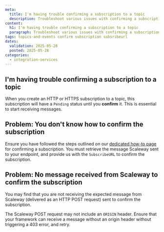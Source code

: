 ```yaml
---
meta:
  title: I'm having trouble confirming a subscription to a topic
  description: Troubleshoot various issues with confirming a subscription to a topics with Scaleway Topics and Events
content:
  h1: I'm having trouble confirming a subscription to a topic
  paragraph: Troubleshoot various issues with confirming a subscription to a topics with Scaleway Topics and Events
tags: topics-and-events confirm subscription subsribeurl
dates:
  validation: 2025-05-28
  posted: 2025-05-28
categories:
  - integration-services
---
```


## I'm having trouble confirming a subscription to a topic

When you create an HTTP or HTTPS subscription to a topic, this subscription will have a `Pending` status until you **confirm** it. This is essential to start receiving messages.

## Problem: You don't know how to confirm the subscription

Ensure you have followed the steps outlined on our [dedicated how-to page](/topics-and-events/how-to/create-manage-subscriptions/#how-to-confirm-an-http-or-https-subscription) for confirming a subscription. You must retrieve the message Scaleway sent to your endpoint, and provide us with the `SubscribeURL` to confirm the subscription.

## Problem: No message received from Scaleway to confirm the subscription

You may find that you are not receiving the expected message from Scaleway (delivered as an HTTP POST request) sent to confirm the subscription.

The Scaleway POST request may not include an `ORIGIN` header. Ensure that your framework can receive a message without an origin header without triggering a 403 error, and retry.